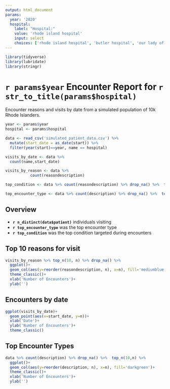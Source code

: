 ```yaml
---
output: html_document
params:
  year: '2020'
  hospital:
    label: "Hospital:"
    value: 'rhode island hospital'
    input: select
    choices: ['rhode island hospital', 'butler hospital', 'our lady of fatima hospital', 'newport hospital', 'memorial hospital of rhode island', 'westerly hospital', 'women & infants hospital of rhode island', 'south county hospital', 'the miriam hospital', 'kent county memorial hospital']
---
```

```r
library(tidyverse)
library(lubridate)
library(stringr)

```

# `r params$year` Encounter Report for `r str_to_title(params$hospital)` 

Encounter reasons and visits by date from a simulated population of 10k Rhode Islanders. 

```r
year <- params$year
hospital <- params$hospital

data <- read_csv('simulated_patient_data.csv') %>% 
  mutate(start_date = as_date(start)) %>% 
  filter(year(start)==year, name == hospital)

visits_by_date <- data %>% 
  count(name,start_date)

visits_by_reason <- data %>% 
           count(reasondescription)

top_condition <- data %>% count(reasondescription) %>% drop_na() %>%  top_n(1) %>% pull(reasondescription)

top_encounter_type <- data %>% count(description) %>% drop_na() %>%  top_n(1) %>% pull(description)
```

## Overview
*  **`r n_distinct(data$patient)`** individuals visiting
* **`r top_encounter_type`** was the top encounter type
*   **`r top_condition`** was the top condition targeted during encounters  

## Top 10 reasons for visit

```r
visits_by_reason %>% top_n(10, n) %>% drop_na() %>% 
  ggplot()+
  geom_col(aes(y=reorder(reasondescription, n), x=n), fill='mediumblue')+
  theme_classic()+
  xlab('Number of Encounters')+
  ylab('')
```

## Encounters by date

```r
ggplot(visits_by_date)+
  geom_point(aes(x=start_date, y=n))+
  xlab('Date')+
  ylab('Number of Encounters')+
  theme_classic()
```
  
## Top Encounter Types  

```r
data %>% count(description) %>% drop_na() %>%  top_n(10,n) %>% 
  ggplot()+
  geom_col(aes(y=reorder(description, n), x=n), fill='darkgreen')+
  theme_classic()+
  xlab('Number of Encounters')+
  ylab('')
```

